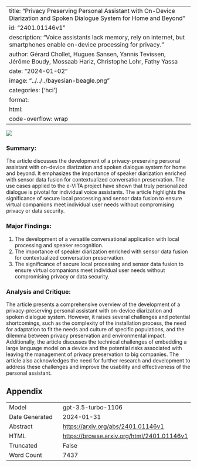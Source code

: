 
---
title: "Privacy Preserving Personal Assistant with On-Device Diarization and Spoken Dialogue System for Home and Beyond"
id: "2401.01146v1"
description: "Voice assistants lack memory, rely on internet, but smartphones enable on-device processing for privacy."
author: Gérard Chollet, Hugues Sansen, Yannis Tevissen, Jérôme Boudy, Mossaab Hariz, Christophe Lohr, Fathy Yassa
date: "2024-01-02"
image: "../../../bayesian-beagle.png"
categories: ['hci']
format:
  html:
    code-overflow: wrap
---

![](None)

### Summary:
The article discusses the development of a privacy-preserving personal assistant with on-device diarization and spoken dialogue system for home and beyond. It emphasizes the importance of speaker diarization enriched with sensor data fusion for contextualized conversation preservation. The use cases applied to the e-VITA project have shown that truly personalized dialogue is pivotal for individual voice assistants. The article highlights the significance of secure local processing and sensor data fusion to ensure virtual companions meet individual user needs without compromising privacy or data security.

### Major Findings:
1. The development of a versatile conversational application with local processing and speaker recognition.
2. The importance of speaker diarization enriched with sensor data fusion for contextualized conversation preservation.
3. The significance of secure local processing and sensor data fusion to ensure virtual companions meet individual user needs without compromising privacy or data security.

### Analysis and Critique:
The article presents a comprehensive overview of the development of a privacy-preserving personal assistant with on-device diarization and spoken dialogue system. However, it raises several challenges and potential shortcomings, such as the complexity of the installation process, the need for adaptation to fit the needs and culture of specific populations, and the dilemma between privacy preservation and environmental impact. Additionally, the article discusses the technical challenges of embedding a large language model on a device and the potential risks associated with leaving the management of privacy preservation to big companies. The article also acknowledges the need for further research and development to address these challenges and improve the usability and effectiveness of the personal assistant.

## Appendix

|          |          |
|----------|----------|
| Model     | gpt-3.5-turbo-1106       |
| Date Generated     | 2024-01-31       |
| Abstract | [https://arxiv.org/abs/2401.01146v1](https://arxiv.org/abs/2401.01146v1)        |
| HTML     | [https://browse.arxiv.org/html/2401.01146v1](https://browse.arxiv.org/html/2401.01146v1)       |
| Truncated       | False       |
| Word Count       | 7437       |
